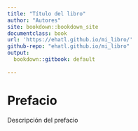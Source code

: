 ```yaml
---
title: "Título del libro"
author: "Autores"
site: bookdown::bookdown_site
documentclass: book
url: 'https://ehatl.github.io/mi_libro/'
github-repo: "ehatl.github.io/mi_libro"
output:
  bookdown::gitbook: default
  
---
```


# Prefacio {-}

Descripción del prefacio
